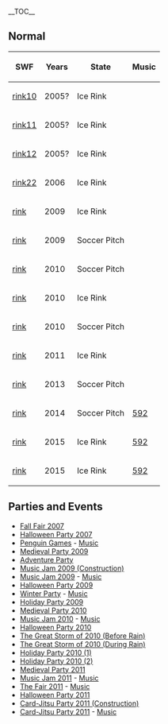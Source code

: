 {{NeedSWFs}}


__TOC__

==Normal==
{|class="wikitable" style="margin: 1em auto;"
!SWF!!Years!!State!!Music
|-
|[[Media:ArtworkRoomsRink10.swf|rink10]]||2005?||Ice Rink||{{n/a}}
|-
|[[Media:ArtworkRoomsRink11.swf|rink11]]||2005?||Ice Rink||{{n/a}}
|-
|[[Media:ArtworkRoomsRink12.swf|rink12]]||2005?||Ice Rink||{{n/a}}
|-
|[[Media:ArtworkRoomsRink22.swf|rink22]]||2006||Ice Rink||{{n/a}}
|-
|[[Media:RoomsRink.swf|rink]]||2009||Ice Rink||{{n/a}}
|-
|[[Media:RoomsRink 2.swf|rink]]||2009||Soccer Pitch||{{n/a}}
|-
|[[Media:RoomsRink-May2010.swf|rink]]||2010||Soccer Pitch||{{n/a}}
|-
|[[Media:RoomsRink-Dec2010.swf|rink]]||2010||Ice Rink||{{n/a}}
|-
|[[Media:RoomsRink-May2011.swf|rink]]||2010||Soccer Pitch||{{n/a}}
|-
|[[Media:RoomsRink-Dec2011.swf|rink]]||2011||Ice Rink||{{n/a}}
|-
|[[Media:RoomsRink-Jul2013.swf|rink]]||2013||Soccer Pitch||{{n/a}}
|-
|[[Media:RoomsRink-Jul2014.swf|rink]]||2014||Soccer Pitch||[[Media:Music592.swf|592]]
|-
|[[Media:RoomsRink-Mar2015.swf|rink]]||2015||Ice Rink||[[Media:Music592.swf|592]]
|-
|[[Media:RoomsRink-Nov2015.swf|rink]]||2015||Ice Rink||[[Media:Music592.swf|592]]
|}

==Parties and Events==
*<span class="plainlinks">[http://archives.clubpenguinwiki.info/swf.cpcheats.info/rooms/unknown_year/FallFairFiles/IceRink.swf Fall Fair 2007]</span>
*[[Media:RoomsRink-HalloweenParty2007.swf|Halloween Party 2007]]
*[[Media:RoomsRink-PenguinGames.swf|Penguin Games]] - [[Media:Music240.swf|Music]]
*<span class="plainlinks">[http://archives.clubpenguinwiki.info/swf.cpcheats.info/rooms/2009/medieval_party_2009/rink.swf Medieval Party 2009]</span>
*[[Media:RoomsRink-AdventureParty2009.swf|Adventure Party]]
*<span class="plainlinks">[http://archives.clubpenguinwiki.info/swf.cpcheats.info/rooms/2009/music_jam_july_2009/construction/rink.swf Music Jam 2009 (Construction)]</span>
*<span class="plainlinks">[http://archives.clubpenguinwiki.info/swf.cpcheats.info/rooms/2009/music_jam_july_2009/rink.swf Music Jam 2009]</span> - [[Media:Music240.swf|Music]]
*<span class="plainlinks">[http://archives.clubpenguinwiki.info/swf.cpcheats.info/rooms/2009/halloween_october_2009/rink.swf Halloween Party 2009]</span>
*[[Media:RoomsRink-WinterParty.swf|Winter Party]] - [[Media:Music280.swf|Music]]
*<span class="plainlinks">[http://archives.clubpenguinwiki.info/swf.cpcheats.info/rooms/2009/christmas_december_2009/main_party/rooms/rink.swf Holiday Party 2009]</span>
*<span class="plainlinks">[http://archives.clubpenguinwiki.info/swf.cpcheats.info/rooms/2010/medieval_party_may/rink.swf Medieval Party 2010]</span>
*[[Media:RoomsRink-MusicJam2010.swf|Music Jam 2010]] - [[Media:Music240.swf|Music]]
*[[Media:HalloweenParty2010Stadium.swf|Halloween Party 2010]]
*[[Media:StormRink.swf|The Great Storm of 2010 (Before Rain)]]
*[[Media:RainRink.swf|The Great Storm of 2010 (During Rain)]]
*[[Media:HolidayParty2010Rink(1).swf|Holiday Party 2010 (1)]]
*[[Media:HolidayParty2010Rink(2).swf|Holiday Party 2010 (2)]]
*[[Media:MedievalParty2011Rink.swf|Medieval Party 2011]]
*[[Media:MusicJam2011Rink.swf|Music Jam 2011]] - [[Media:Music240.swf|Music]]
*[[Media:TheFair2011Rink.swf|The Fair 2011]] - [[Media:Music311.swf|Music]]
*[[Media:HalloweenParty2011Rink.swf|Halloween Party 2011]]
*[[Media:Card-JitsuPartyConsRink.swf|Card-Jitsu Party 2011 (Construction)]]
*[[Media:Card-JitsuPartyRink.swf|Card-Jitsu Party 2011]] - [[Media:Music116.swf|Music]]

{{Places}}